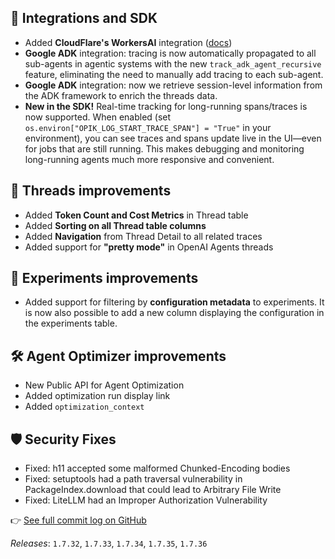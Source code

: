 ## 🔌 Integrations and SDK
- Added **CloudFlare's WorkersAI** integration ([docs](https://www.comet.com/docs/opik/integrations/cloudflare-workers-ai))
- **Google ADK** integration: tracing is now automatically propagated to all sub-agents in agentic systems with the new `track_adk_agent_recursive` feature, eliminating the need to manually add tracing to each sub-agent.
- **Google ADK** integration: now we retrieve session-level information from the ADK framework to enrich the threads data.
- **New in the SDK!** Real-time tracking for long-running spans/traces is now supported. When enabled (set `os.environ["OPIK_LOG_START_TRACE_SPAN"] = "True"` in your environment), you can see traces and spans update live in the UI—even for jobs that are still running. This makes debugging and monitoring long-running agents much more responsive and convenient.

## 🧵 Threads improvements
- Added **Token Count and Cost Metrics** in Thread table
- Added **Sorting on all Thread table columns**
- Added **Navigation** from Thread Detail to all related traces
- Added support for **"pretty mode"** in OpenAI Agents threads

## 🧪 Experiments improvements
- Added support for filtering by **configuration metadata** to experiments. It is now also possible to add a new column displaying the configuration in the experiments table.

## 🛠 Agent Optimizer improvements
- New Public API for Agent Optimization
- Added optimization run display link
- Added `optimization_context`

## 🛡️ Security Fixes
- Fixed: h11 accepted some malformed Chunked-Encoding bodies
- Fixed: setuptools had a path traversal vulnerability in PackageIndex.download that could lead to Arbitrary File Write
- Fixed: LiteLLM had an Improper Authorization Vulnerability

👉 [See full commit log on GitHub](https://github.com/comet-ml/opik/compare/1.7.31...1.7.36)

_Releases_: `1.7.32`, `1.7.33`, `1.7.34`, `1.7.35`, `1.7.36`

